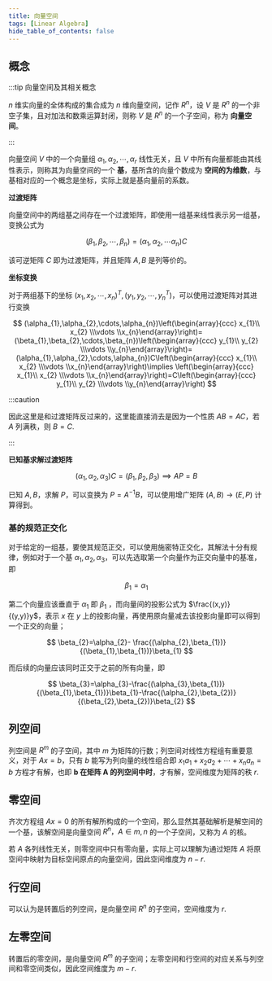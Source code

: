 ```yaml
---
title: 向量空间
tags: [Linear Algebra]
hide_table_of_contents: false
---
```


## 概念

:::tip 向量空间及其相关概念

$n$ 维实向量的全体构成的集合成为 $n$ 维向量空间，记作 $R^n$，设 $V$ 是 $R^n$ 的一个非空子集，且对加法和数乘运算封闭，则称 $V$ 是 $R^n$ 的一个子空间，称为 **向量空间**。

:::

向量空间 $V$ 中的一个向量组 $\alpha_{1},\alpha_{2},\cdots,\alpha_{r}$ 线性无关，且 $V$ 中所有向量都能由其线性表示，则称其为向量空间的一个 **基**，基所含的向量个数成为 **空间的为维数**，与基相对应的一个概念是坐标，实际上就是基向量前的系数。

**过渡矩阵**

向量空间中的两组基之间存在一个过渡矩阵，即使用一组基来线性表示另一组基，变换公式为

$$
(\beta_{1},\beta_{2},\cdots,\beta_{n})=(\alpha_{1},\alpha_{2},\cdots\alpha_{n})C
$$

该可逆矩阵 $C$ 即为过渡矩阵，并且矩阵 $A,B$ 是列等价的。

**坐标变换**

对于两组基下的坐标 $(x_{1},x_{2},\cdots,x_{n})^T,(y_{1},y_{2},\cdots,y_{n}^T)$，可以使用过渡矩阵对其进行变换

$$
(\alpha_{1},\alpha_{2},\cdots,\alpha_{n})\left(\begin{array}{ccc}  x_{1}\\  x_{2} \\\vdots \\x_{n}\end{array}\right)=(\beta_{1},\beta_{2},\cdots,\beta_{n})\left(\begin{array}{ccc}  y_{1}\\  y_{2} \\\vdots \\y_{n}\end{array}\right)=(\alpha_{1},\alpha_{2},\cdots,\alpha_{n})C\left(\begin{array}{ccc}  x_{1}\\  x_{2} \\\vdots \\x_{n}\end{array}\right)\implies
\left(\begin{array}{ccc}  x_{1}\\  x_{2} \\\vdots \\x_{n}\end{array}\right)=C\left(\begin{array}{ccc}  y_{1}\\  y_{2} \\\vdots \\y_{n}\end{array}\right)
$$

:::caution

因此这里是和过渡矩阵反过来的，这里能直接消去是因为一个性质 $AB=AC$，若 $A$ 列满秩，则 $B=C$.

:::

**已知基求解过渡矩阵**

$$
(\alpha_{1},\alpha_{2},\alpha_{3})C=(\beta_{1},\beta_{2},\beta_{3})\implies AP=B
$$

已知 $A,B$，求解 $P$，可以变换为 $P=A^{-1}B$，可以使用增广矩阵 $(A,B)\to(E,P)$ 计算得到。

### 基的规范正交化

对于给定的一组基，要使其规范正交，可以使用施密特正交化，其解法十分有规律，例如对于一个基 $\alpha_{1},\alpha_{2},\alpha_{3}$，可以先选取第一个向量作为正交向量中的基准，即

$$
\beta_{1}=\alpha_{1}
$$

第二个向量应该垂直于 $\alpha_{1}$ 即 $\beta_{1}$ ，而向量间的投影公式为 $\frac{(x,y)}{(y,y)}y$，表示 $x$ 在 $y$ 上的投影向量，再使用原向量减去该投影向量即可以得到一个正交的向量；

$$
\beta_{2}=\alpha_{2}- \frac{(\alpha_{2},\beta_{1})}{(\beta_{1},\beta_{1})}\beta_{1}
$$

而后续的向量应该同时正交于之前的所有向量，即

$$
\beta_{3}=\alpha_{3}-\frac{(\alpha_{3},\beta_{1})}{(\beta_{1},\beta_{1})}\beta_{1}-\frac{(\alpha_{2},\beta_{2})}{(\beta_{2},\beta_{2})}\beta_{2}
$$

##  列空间

列空间是 $R^m$ 的子空间，其中 $m$ 为矩阵的行数；列空间对线性方程组有重要意义，对于 $Ax=b$，只有 $b$ 能写为列向量的线性组合即 $x_{1}a_{1}+x_{2}a_{2}+\cdots+x_{n}a_{n}=b$ 方程才有解，也即 **b 在矩阵 A 的列空间中时**，才有解，空间维度为矩阵的秩 $r$.

## 零空间

齐次方程组 $Ax=0$ 的所有解所构成的一个空间，那么显然其基础解析是解空间的一个基，该解空间是向量空间 $R^n，A\in{m,n}$ 的一个子空间，又称为 $A$ 的核。

若 $A$ 各列线性无关，则零空间中只有零向量，实际上可以理解为通过矩阵 $A$ 将原空间中映射为目标空间原点的向量空间，因此空间维度为 $n-r$.

## 行空间

可以认为是转置后的列空间，是向量空间 $R^n$ 的子空间，空间维度为 $r$.

## 左零空间

转置后的零空间，是向量空间 $R^m$ 的子空间；左零空间和行空间的对应关系与列空间和零空间类似，因此空间维度为 $m-r$.
